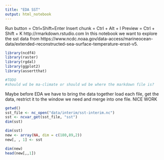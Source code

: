 ```yaml
---
title: "EDA SST"
output: html_notebook
---
```

Run button = Ctrl+Shift+Enter
Insert chunk = Ctrl + Alt + I
Preview = Ctrl + Shift + K
http://rmarkdown.rstudio.com
In this notebook we want to explore the sst data from
https://www.ncdc.noaa.gov/data-access/marineocean-data/extended-reconstructed-sea-surface-temperature-ersst-v5.

```r
library(ncdf4)
library(raster)
library(rgdal)
library(ggplot2)
library(assertthat)
```
```r
#TODO 
#should wd be ma-climate or should wd be where the markdown file is?
```

Maybe before EDA we have to bring the data together
load each file, get the data, restrict it to the
window we need and merge into one file. NICE WORK

```r
getwd()
sst_file <- nc_open("data/interim/sst-interim.nc")
sst <- ncvar_get(sst_file, "sst")
dim(sst)
```

```r
dim(sst)
new <- array(NA, dim = c(180,89,2))
new[, , 1] <- sst
```
```r
dim(new)
head(new[,,1])
```

